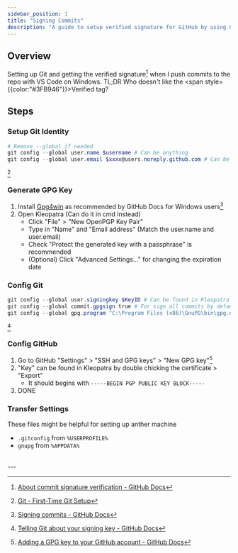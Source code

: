 ```yaml
---
sidebar_position: 1
title: "Signing Commits"
description: "A guide to setup verified signature for GitHub by using GPG key."
---
```


## Overview

Setting up Git and getting the verified signature[^1] when I push commits to the repo with VS Code on Windows. 
TL;DR Who doesn't like the <span style={{color:"#3FB946"}}>Verified</span> tag?

## Steps

### Setup Git Identity

```powershell copy showLineNumbers
# Remove --global if needed
git config --global user.name $username # Can be anything
git config --global user.email $xxxx@users.noreply.github.com # Can be found in GitHub "Settings" > "Emails"
```
[^2]

### Generate GPG Key

1. Install [Gpg4win](https://www.gpg4win.org) as recommended by GitHub Docs for Windows users[^3]
2. Open Kleopatra (Can do it in cmd instead)
    - Click "File" > "New OpenPGP Key Pair"
    - Type in "Name" and "Email address" (Match the user.name and user.email)
    - Check "Protect the generated key with a passphrase" is recommended
    - (Optional) Click "Advanced Settings..." for changing the expiration date

### Config Git

```powershell copy showLineNumbers
git config --global user.signingkey $KeyID # Can be found in Kleopatra "Certificates" > "Key-ID"
git config --global commit.gpgsign true # For sign all commits by default
git config --global gpg.program "C:\Program Files (x86)\GnuPG\bin\gpg.exe" # Change the path if needed
```
[^4]

### Config GitHub

1. Go to GitHub "Settings" > "SSH and GPG keys" > "New GPG key"[^5]
2. "Key" can be found in Kleopatra by double chicking the certificate > "Export"
    - It should begins with `-----BEGIN PGP PUBLIC KEY BLOCK-----`
3. DONE

### Transfer Settings

These files might be helpful for setting up anther machine

- `.gitconfig` from `%USERPROFILE%`
- `gnupg` from `%APPDATA%`


<br/>
---

[^1]: [About commit signature verification - GitHub Docs](https://docs.github.com/en/authentication/managing-commit-signature-verification/about-commit-signature-verification)
[^2]: [Git - First-Time Git Setup](https://git-scm.com/book/en/v2/Getting-Started-First-Time-Git-Setup)
[^3]: [Signing commits - GitHub Docs](https://docs.github.com/en/authentication/managing-commit-signature-verification/signing-commits)
[^4]: [Telling Git about your signing key - GitHub Docs](https://docs.github.com/en/authentication/managing-commit-signature-verification/telling-git-about-your-signing-key)
[^5]: [Adding a GPG key to your GitHub account - GitHub Docs](https://docs.github.com/en/authentication/managing-commit-signature-verification/adding-a-gpg-key-to-your-github-account)
